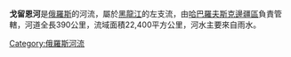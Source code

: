 {{Unreferenced|time=2021-12-20T03:03:07+00:00}}
'''戈留恩河'''是[[俄羅斯|俄羅斯]]的河流，屬於[[黑龍江|黑龍江]]的左支流，由[[哈巴羅夫斯克邊疆區|哈巴羅夫斯克邊疆區]]負責管轄，河道全長390公里，流域面積22,400平方公里，河水主要來自雨水。 

{{Russia-geo-stub}}
[[Category:俄羅斯河流|Category:俄羅斯河流]]